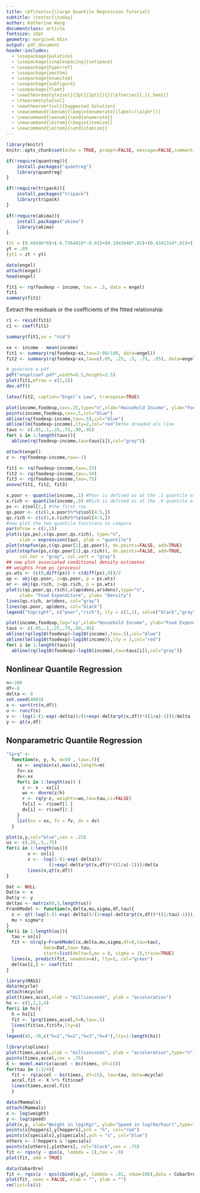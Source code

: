 ```yaml
---
title: \bf\textsc{\large Quantile Regression Tutorial} 
subtitle: \textsc{\today}
author: Katherine Wang
documentclass: article
fontsize: 10pt 
geometry: margin=0.45in 
output: pdf_document
header-includes:
  - \usepackage{palatino}
  - \usepackage[singlespacing]{setspace}
  - \usepackage{hyperref}
  - \usepackage{amsthm}
  - \usepackage{enumitem}
  - \usepackage{subfigure}
  - \usepackage{float}
  - \newtheoremstyle{sol}{3pt}{2pt}{}{}{\bfseries}{.}{.5em}{}
  - \theoremstyle{sol}
  - \newtheorem*{sol}{Suggested Solution}
  - \newcommand{\benum}{\begin{enumerate}[label=(\alph*)]}
  - \newcommand{\eenum}{\end{enumerate}}
  - \newcommand{\bitem}{\begin{itemize}}
  - \newcommand{\eitem}{\end{itemize}}
---
```


```r
library(knitr)
knitr::opts_chunk$set(echo = TRUE, prompt=FALSE, message=FALSE,comment=NA,warning=FALSE,collapse=TRUE , fig.align="center")
```

```r
if(!require(quantreg)){
    install.packages("quantreg")
    library(quantreg)
}

if(!require(tripack)){
    install.packages("tripack")
    library(tripack)
}

if(!require(akima)){
    install.packages("akima")
    library(akima)
}
```

```r
(zt = (0.49546*0)+(-0.7364016*-0.01)+(0.1943648*.01)+(0.4341324*.01)+(-0.4414887*.03)+(0.4339645*0)+(-0.2706477*-.06)+(-0.0190025*-.93)+(-0.2692531*.03)+(-0.0509135*0)+(-0.3649059*0)+(0.0336885*-.28) +(-0.0860354*-.1579711)+(0.6428335*-.0263393)+(0.0611821*-.1032249)+(-0.5643571*-.03164135)+(0.2242662*-.03293138)+(-0.3295046*.14699239)+(-0.0979268*-.16577071)+(0.2817346*-.95898831)+(0.4003618*-.02449138)+(0.2340595*-.04733017)+(0.628051*.19490619))
yt = .09
(yt1 = zt + yt)
```


\section{Introduction to `rq`}

```r
data(engel)
attach(engel)
head(engel)
```

```r
fit1 <- rq(foodexp ~ income, tau = .5, data = engel)
fit1
summary(fit1)
```

Extract the residuals or the coefficients of the fitted relationship

```r
r1 <- resid(fit1)
c1 <- coef(fit1)
```

\section{Formal Inference}

```r
summary(fit1,se = "nid")
```


```r
xx <- income - mean(income)
fit1 <- summary(rq(foodexp~xx,tau=2:98/100, data=engel))
fit2 <- summary(rq(foodexp~xx,tau=c(.05, .25, .5, .75, .95), data=engel))
```

```r
# generate a pdf 
pdf("engelcoef.pdf",width=6.5,height=3.5)
plot(fit1,mfrow = c(1,2))
dev.off()
```

```r
latex(fit2, caption="Engel's Law", transpose=TRUE)
```

```r
plot(income,foodexp,cex=.25,type="n",xlab="Household Income", ylab="Food Expenditure")
points(income,foodexp,cex=.5,col="blue")
abline(rq(foodexp~income,tau=.5),col="blue")
abline(lm(foodexp~income),lty=2,col="red")#the dreaded ols line
taus <- c(.05,.1,.25,.75,.90,.95)
for( i in 1:length(taus)){
  abline(rq(foodexp~income,tau=taus[i]),col="gray")}
```

```r
attach(engel)
z <- rq(foodexp~income,tau=-1)
```


\section{More on Testing}

```r
fit1 <- rq(foodexp~income,tau=.25)
fit2 <- rq(foodexp~income,tau=.50)
fit3 <- rq(foodexp~income,tau=.75)
anova(fit1, fit2, fit3)
```

```r
x.poor <- quantile(income,.1) #Poor is defined as at the .1 quantile of the sample distn
x.rich <- quantile(income,.9) #Rich is defined as at the .9 quantile of the sample distn
ps <- z$sol[1,] #the first row
qs.poor <- c(c(1,x.poor)%*%z$sol[4:5,])
qs.rich <- c(c(1,x.rich)%*%z$sol[4:5,])
#now plot the two quantile functions to compare
par(mfrow = c(1,2))
plot(c(ps,ps),c(qs.poor,qs.rich), type="n",
     xlab = expression(tau), ylab = "quantile")
plot(stepfun(ps,c(qs.poor[1],qs.poor)), do.points=FALSE, add=TRUE)
plot(stepfun(ps,c(qs.poor[1],qs.rich)), do.points=FALSE, add=TRUE,
     col.hor = "gray", col.vert = "gray")
## now plot associated conditional density estimates
## weights from ps (process)
ps.wts <- (c(0,diff(ps)) + c(diff(ps),0))/2
ap <- akj(qs.poor, z=qs.poor, p = ps.wts)
ar <- akj(qs.rich, z=qs.rich, p = ps.wts)
plot(c(qs.poor,qs.rich),c(ap$dens,ar$dens),type="n",
     xlab= "Food Expenditure", ylab= "Density")
lines(qs.rich, ar$dens, col="gray")
lines(qs.poor, ap$dens, col="black")
legend("topright", c("poor","rich"), lty = c(1,1), col=c("black","gray"))
```

```r
plot(income,foodexp,log="xy",xlab="Household Income", ylab="Food Expenditure")
taus <- c(.05,.1,.25,.75,.90,.95)
abline(rq(log10(foodexp)~log10(income),tau=.5),col="blue")
abline(lm(log10(foodexp)~log10(income)),lty = 3,col="red")
for( i in 1:length(taus)){
  abline(rq(log10(foodexp)~log10(income),tau=taus[i]),col="gray")}
```

## Nonlinear Quantile Regression

```r
n<-200
df<-8
delta <- 8
set.seed(4003)
x <- sort(rt(n,df))
u <- runif(n)
v <- -log(1-(1-exp(-delta))/(1+exp(-delta*pt(x,df))*((1/u)-1)))/delta
y <- qt(v,df)
```

## Nonparametric Quantile Regression

```r
"lprq" <-
  function(x, y, h, m=50 , tau=.5){
    xx <- seq(min(x),max(x),length=m)
    fv<-xx
    dv<-xx
    for(i in 1:length(xx)) {
      z <- x - xx[i]
      wx <- dnorm(z/h)
      r <- rq(y~z, weights=wx,tau=tau,ci=FALSE)
      fv[i] <- r$coef[1.]
      dv[i] <- r$coef[2.]
    }
    list(xx = xx, fv = fv, dv = dv)
  }
```


```r
plot(x,y,col="blue",cex = .25)
us <- c(.25,.5,.75)
for(i in 1:length(us)){
        u <- us[i]
        v <- -log(1-(1-exp(-delta))/
                (1+exp(-delta*pt(x,df))*((1/u)-1)))/delta
        lines(x,qt(v,df))
}

Dat <- NULL
Dat$x <- x
Dat$y <- y
deltas <- matrix(0,3,length(us))
FrankModel <- function(x,delta,mu,sigma,df,tau){
  z <- qt(-log(1-(1-exp(-delta))/(1+exp(-delta*pt(x,df))*((1/tau)-1)))/delta,df)
  mu + sigma*z
}
for(i in 1:length(us)){
  tau = us[i]
  fit <- nlrq(y~FrankModel(x,delta,mu,sigma,df=8,tau=tau),
              data=Dat,tau= tau,
              start=list(delta=5,mu = 0, sigma = 1),trace=TRUE)
  lines(x, predict(fit, newdata=x), lty=2, col="green")
  deltas[i,] <- coef(fit)
}
```


```r
library(MASS)
data(mcycle)
attach(mcycle)
plot(times,accel,xlab = "milliseconds", ylab = "acceleration")
hs <- c(1,2,3,4)
for(i in hs){
  h = hs[i]
  fit <- lprq(times,accel,h=h,tau=.5)
  lines(fit$xx,fit$fv,lty=i)
  }
legend(45,-70,c("h=1","h=2","h=3","h=4"),lty=1:length(hs))
```

```r
library(splines)
plot(times,accel,xlab = "milliseconds", ylab = "acceleration",type="n")
points(times,accel,cex = .75)
X <- model.matrix(accel ~ bs(times, df=15))
for(tau in 1:3/4){
  fit <- rq(accel ~ bs(times, df=15), tau=tau, data=mcycle)
  accel.fit <- X %*% fit$coef
  lines(times,accel.fit)
  }
```


```r
data(Mammals)
attach(Mammals)
x <- log(weight)
y <- log(speed)
plot(x,y, xlab="Weight in log(Kg)", ylab="Speed in log(Km/hour)",type="n")
points(x[hoppers],y[hoppers],pch = "h", col="red")
points(x[specials],y[specials],pch = "s", col="blue")
others <- (!hoppers & !specials)
points(x[others],y[others], col="black",cex = .75)
fit <- rqss(y ~ qss(x, lambda = 1),tau = .9)
plot(fit, add = TRUE)
```

```r
data(CobarOre)
fit <- rqss(z ~ qss(cbind(x,y), lambda = .01, ndum=100),data = CobarOre)
plot(fit, axes = FALSE, xlab = "", ylab = "")
rm(list=ls())
```











